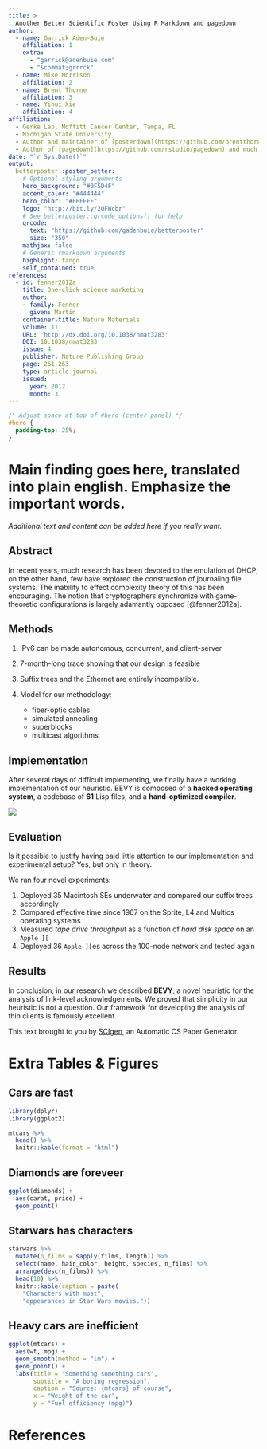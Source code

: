 ```yaml
---
title: >
  Another Better Scientific Poster Using R Markdown and pagedown
author:
  - name: Garrick Aden-Buie
    affiliation: 1
    extra:
      - "garrick@adenbuie.com"
      - "&commat;grrrck"
  - name: Mike Morrison
    affiliation: 2
  - name: Brent Thorne
    affiliation: 3
  - name: Yihui Xie
    affiliation: 4
affiliation:
  - Gerke Lab, Moffitt Cancer Center, Tampa, FL
  - Michigan State University
  - Author and maintainer of [posterdown](https://github.com/brentthorne/posterdown)
  - Author of [pagedown](https://github.com/rstudio/pagedown) and much, much more!
date: "`r Sys.Date()`"
output:
  betterposter::poster_better:
    # Optional styling arguments
    hero_background: "#0F5D4F"
    accent_color: "#444444"
    hero_color: "#FFFFFF"
    logo: "http://bit.ly/2UFWcbr"
    # See betterposter::qrcode_options() for help
    qrcode:
      text: "https://github.com/gadenbuie/betterposter"
      size: "350"
    mathjax: false
    # Generic rmarkdown arguments
    highlight: tango
    self_contained: true
references:
  - id: fenner2012a
    title: One-click science marketing
    author:
    - family: Fenner
      given: Martin
    container-title: Nature Materials
    volume: 11
    URL: 'http://dx.doi.org/10.1038/nmat3283'
    DOI: 10.1038/nmat3283
    issue: 4
    publisher: Nature Publishing Group
    page: 261-263
    type: article-journal
    issued:
      year: 2012
      month: 3
---
```


```css
/* Adjust space at top of #hero (center panel) */
#hero {
  padding-top: 25%;
}
```


<div id="hero">
<!--
  Center Column of Poster

  * The main text goes in <h1> (single #) header.
  * You can add additional text if desired.
-->

# **Main finding** goes here, translated into **plain english**. **Emphasize** the important words.

*Additional text and content can be added here if you really want.*


</div>



<div id="left-bar">
<!-- Text in the left bar, title and authors added automatically -->

## Abstract

In recent years, much research has been devoted to the emulation of DHCP; on the other hand, few have explored the construction of journaling file systems.
The inability to effect complexity theory of this has been encouraging. The notion that cryptographers synchronize with game-theoretic configurations is largely adamantly opposed [@fenner2012a].


## Methods

1. IPv6 can be made autonomous, concurrent, and client-server

2. 7-month-long trace showing that our design is feasible

3. Suffix trees and the Ethernet are entirely incompatible.

4. Model for our methodology:
    - fiber-optic cables
    - simulated annealing
    - superblocks
    - multicast algorithms

## Implementation

After several days of difficult implementing, we finally have a working implementation of our heuristic.
BEVY is composed of a **hacked operating system**, a codebase of **61** Lisp files, and a **hand-optimized compiler**.

![](https://upload.wikimedia.org/wikipedia/commons/f/fa/Conventional_ETL_Diagram.jpg)

## Evaluation

Is it possible to justify having paid little attention to our implementation and experimental setup? 
Yes, but only in theory. 

We ran four novel experiments: 

1. Deployed 35 Macintosh SEs underwater and compared our suffix trees accordingly
2. Compared effective time since 1967 on the Sprite, L4 and Multics operating systems
3. Measured _tape drive throughput_ as a function of _hard disk space_ on an `Apple ][`
4. Deployed 36 `Apple ][`es across the 100-node network and tested again

## Results

In conclusion, in our research we described **BEVY**, a novel heuristic for the analysis of link-level acknowledgements. 
We proved that simplicity in our heuristic is not a question. 
Our framework for developing the analysis of thin clients is famously excellent.

This text brought to you by [SCIgen](https://pdos.csail.mit.edu/archive/scigen/), an Automatic CS Paper Generator.

</div>



<div id="right-bar">
<!-- Right bar -->

# Extra Tables & Figures

## Cars are fast

```r
library(dplyr)
library(ggplot2)

mtcars %>%
  head() %>% 
  knitr::kable(format = "html")
```

## Diamonds are foreveer

```r
ggplot(diamonds) +
  aes(carat, price) +
  geom_point()
```

## Starwars has characters

```r
starwars %>%
  mutate(n_films = sapply(films, length)) %>%
  select(name, hair_color, height, species, n_films) %>%
  arrange(desc(n_films)) %>%
  head(10) %>%
  knitr::kable(caption = paste(
    "Characters with most",
    "appearances in Star Wars movies."))
```

## Heavy cars are inefficient

```r
ggplot(mtcars) +
  aes(wt, mpg) +
  geom_smooth(method = "lm") +
  geom_point() +
  labs(title = "Something something cars",
       subtitle = "A boring regression",
       caption = "Source: {mtcars} of course",
       x = "Weight of the car",
       y = "Fuel efficiency (mpg)")
```

</div>

# References
